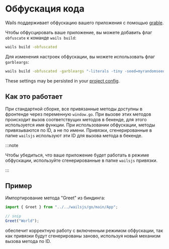 # Обфускация кода

Wails поддерживает обфускацию вашего приложения с помощью [grable](https://github.com/burrowers/garble).

Чтобы обфусцировать ваше приложение, вы можете добавить флаг `obfuscate` к команде `wails build`:

```bash
wails build -obfuscated
```

Для изменения настроек обфускации, вы можете использовать флаг `garbleargs`:

```bash
wails build -obfuscated -garbleargs "-literals -tiny -seed=myrandomseed"
```

These settings may be persisted in your [project config](../reference/project-config).

## Как это работает

При стандартной сборке, все привязанные методы доступны в фронтенде через переменную `window.go`. При вызове этих методов происходит вызов соответствущих методов в бекенде, для этого используется имя функции. При использовании обфускации, методы привязываются по ID, а не по имени. Привязки, сгенерированные в папке `wailsjs` используют эти ID для вызова метода в бекенде.

:::note

Чтобы убедиться, что ваше приложение будет работать в режиме обфускации, используйте сгенерированные в папке `wailsjs` привязки.

:::

## Пример

Импортирование метода "Greet" из биндинга:

```js
import { Greet } from "../../wailsjs/go/main/App";

// snip
Greet("World");
```

обеспечит корректную работу с включенным режимом обфускации, так как привязки будут сгенерированы заново, используя новый механизм вызова метода по ID.
